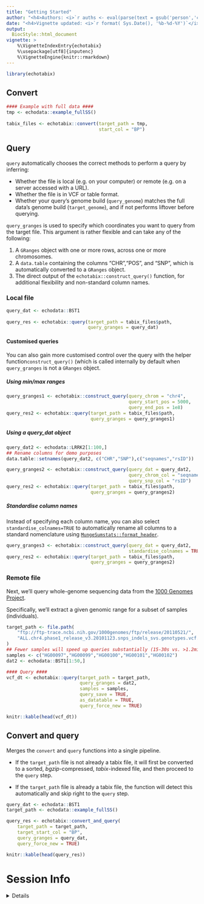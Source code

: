 ```yaml
---
title: "Getting Started" 
author: "<h4>Authors: <i>`r auths <- eval(parse(text = gsub('person','c',read.dcf('../DESCRIPTION', fields = 'Authors@R'))));paste(auths[names(auths)=='given'],auths[names(auths)=='family'], collapse = ', ')`</i></h4>" 
date: "<h4>Vignette updated: <i>`r format( Sys.Date(), '%b-%d-%Y')`</i></h4>"
output:
  BiocStyle::html_document
vignette: >
    %\VignetteIndexEntry{echotabix} 
    %\usepackage[utf8]{inputenc}
    %\VignetteEngine{knitr::rmarkdown}
---
```


```r
library(echotabix)
```


## Convert

```r
#### Example with full data ####
tmp <- echodata::example_fullSS()  
 
tabix_files <- echotabix::convert(target_path = tmp,
                                  start_col = "BP")
```


## Query

`query` automatically chooses the correct methods to perform a query
by inferring:

- Whether the file is local (e.g. on your computer)
or remote (e.g. on a server accessed with a URL).  
- Whether the file is in VCF or table format.  
- Whether your query's genome build (`query_genome`) matches 
the full data's genome build (`target_genome`), 
and if not performs liftover before querying.  

`query_granges` is used to specify which coordinates you want to query from
the target file. This argument is rather flexible and 
can take any of the following:  

1. A `GRanges` object with one or more rows, across one or more chromosomes.  
2. A `data.table` containing the columns "CHR","POS", and "SNP", 
which is automatically converted to a `GRanges` object.  
3. The direct output of the `echotabix::construct_query()` function, 
for additional flexibility and non-standard column names.  

### Local file

```r
query_dat <- echodata::BST1
 
query_res <- echotabix::query(target_path = tabix_files$path,
                              query_granges = query_dat)
```
#### Customised queries

You can also gain more customised control over the query 
with the helper function`construct_query()` (which is called 
internally by default when `query_granges` is not a `GRanges` object.

##### Using min/max ranges

```r
query_granges1 <- echotabix::construct_query(query_chrom = "chr4", 
                                             query_start_pos = 5000,
                                             query_end_pos = 1e8)
query_res2 <- echotabix::query(target_path = tabix_files$path,
                               query_granges = query_granges1)
```

##### Using a query_dat object

```r
query_dat2 <- echodata::LRRK2[1:100,]
## Rename columns for demo purposes
data.table::setnames(query_dat2, c("CHR","SNP"),c("seqnames","rsID"))

query_granges2 <- echotabix::construct_query(query_dat = query_dat2, 
                                             query_chrom_col = "seqnames", 
                                             query_snp_col = "rsID")
query_res2 <- echotabix::query(target_path = tabix_files$path,
                               query_granges = query_granges2)
```

##### Standardise column names

Instead of specifying each column name, you can also select
`standardise_colnames=TRUE` to automatically rename all columns to a standard nomenclature using 
[`MungeSumstats::format_header`](https://neurogenomics.github.io/MungeSumstats/reference/standardise_header.html).

```r
query_granges3 <- echotabix::construct_query(query_dat = query_dat2,
                                             standardise_colnames = TRUE)
query_res2 <- echotabix::query(target_path = tabix_files$path,
                               query_granges = query_granges2)
```

### Remote file

Next, we'll query whole-genome sequencing data from the 
[1000 Genomes Project](https://www.internationalgenome.org/).

Specifically, we'll extract a given genomic range for a subset of samples
(individuals). 

```r
target_path <- file.path(
    "ftp://ftp-trace.ncbi.nih.gov/1000genomes/ftp/release/20110521/",
    "ALL.chr4.phase1_release_v3.20101123.snps_indels_svs.genotypes.vcf.gz"
)
## Fewer samples will speed up queries substantially (15-30s vs. >1.2min). 
samples <- c("HG00097","HG00099","HG00100","HG00101","HG00102")
dat2 <- echodata::BST1[1:50,]

#### Query ####
vcf_dt <- echotabix::query(target_path = target_path,
                           query_granges = dat2, 
                           samples = samples, 
                           query_save = TRUE,
                           as_datatable = TRUE, 
                           query_force_new = TRUE)

knitr::kable(head(vcf_dt))
```



## Convert and query

Merges the `convert` and `query` functions into a single pipeline.

- If the `target_path` file is not already a tabix file, 
it will first be converted to a sorted, *bgzip*-compressed,
*tabix*-indexed file, and then proceed to the `query` step.

- If the `target_path` file is already a tabix file, the function will
detect this automatically and skip right to the `query` step.  

```r
query_dat <- echodata::BST1
target_path <- echodata::example_fullSS() 

query_res <- echotabix::convert_and_query( 
    target_path = target_path,
    target_start_col = "BP", 
    query_granges = query_dat,
    query_force_new = TRUE) 

knitr::kable(head(query_res))
```


# Session Info 

<details> 

```r
utils::sessionInfo()
```

</details>  

